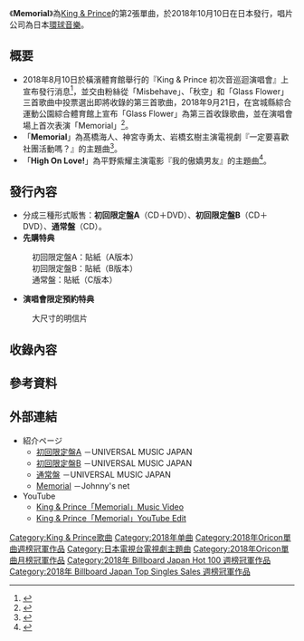 {{Infobox Single
| Name = Memorial
| Artist = [[King_&_Prince|King & Prince]]
| Released = {{flagicon|JPN}} 2018年10月10日<br/>{{flagicon|台湾}} 2018年10月12日
| Genre = [[J-POP|J-POP]]
| Label = 環球音樂
| A-side = 
| B-side = 
| Format = [[單曲|單曲]]
| Last single = [[Cinderella_Girl|Cinderella Girl]]<br/>（2018年）
| This single = [[Memorial|Memorial]]<br/>（2018年）
| Chart position = * 週榜第1名（[[Oricon|Oricon]]）<ref>{{Cite web|script-title=ja:King & Prince、シングル2作連続初週売上40万超え KAT-TUN以来12年3ヶ月ぶり史上2組目の快挙|url=https://www.oricon.co.jp/news/2121558/full/|accessdate=2020-08-31|author=|date=2018-10-16|format=|publisher=Oricon|language=ja|archive-date=2021-01-14|archive-url=https://web.archive.org/web/20210114125457/https://www.oricon.co.jp/news/2121558/full/|dead-url=no}}</ref>
* 週榜第1名（[[日本告示牌|Billboard Japan Hot 100]]）
| Next single = [[等待著你|等待著你]]<br/>（2019年）
| Misc = {{External music video|Type=single|{{YouTube|0s-SJwJiCmY|Memorial}}}}
| Certification = * 雙白金唱片（[[日本唱片協會|日本唱片協會]]）<ref>{{Cite web | url = https://thetv.jp/news/detail/1017404/ | title = ゴールドディスク認定、 認定年月:2018年10月 | publisher = 日本レコード協会 | accessdate = 2021-04-13 | language = ja | archive-date = 2021-04-27 | archive-url = https://web.archive.org/web/20210427201554/https://thetv.jp/news/detail/1017404/ | dead-url = no }}</ref>
| Cover = King & Prince - Memorial.jpg 
| Caption = 初回限定盤A封面
}}

《'''Memorial'''》為[[King_&_Prince|King & Prince]]的第2張單曲，於2018年10月10日在日本發行，唱片公司為日本[[環球音樂_(日本)|環球音樂]]。

== 概要 ==

* 2018年8月10日於橫濱體育館舉行的『King & Prince 初次音巡迴演唱會』上宣布發行消息<ref>{{Cite web|script-title=ja:キンプリ、10・10に2ndシングル発売 初ツアー初日に1万5000人熱狂|url=https://www.oricon.co.jp/news/2117321/full/|accessdate=2020-08-31|author=|date=2018-08-11|format=|publisher=ORICON|language=ja|archive-date=2019-03-30|archive-url=https://web.archive.org/web/20190330120921/https://www.oricon.co.jp/news/2117321/full/|dead-url=no}}</ref>，並交由粉絲從「Misbehave」、「秋空」和「Glass Flower」三首歌曲中投票選出即將收錄的第三首歌曲，2018年9月21日，在宮城縣綜合運動公園綜合體育館上宣布「Glass Flower」為第三首收錄歌曲，並在演唱會場上首次表演「Memorial」<ref>{{Cite web|script-title=ja:King & Prince、最新作「Memorial」をライブで初披露！ カップリング曲は「Glass Flower」に決定！|url=https://tokyo.whatsin.jp/news/287603|accessdate=2020-08-31|author=|date=2018-09-23|format=|publisher=WHAT's IN? tokyo|language=ja|archive-date=2021-03-31|archive-url=https://web.archive.org/web/20210331230906/https://tokyo.whatsin.jp/news/287603|dead-url=no}}</ref>。
*「'''Memorial'''」為髙橋海人、神宮寺勇太、岩橋玄樹主演電視劇『一定要喜歡社團活動嗎？』的主題曲<ref>{{Cite web|script-title=ja:King & Prince 髙橋海人×神宮寺勇太×岩橋玄樹、ドラマ初主演決定！　理想まみれの部活をイジる|url=https://realsound.jp/movie/2018/08/post-243894.html|accessdate=2020-08-31|author=|date=2018-08-31|format=|publisher=Real Sound|language=ja|archive-date=2020-08-13|archive-url=https://web.archive.org/web/20200813203516/https://realsound.jp/movie/2018/08/post-243894.html|dead-url=no}}</ref>。
* 「'''High On Love!'''」為平野紫耀主演電影『我的傲嬌男友』的主題曲<ref>{{Cite web|script-title=ja:主題歌はKing & Prince 「High On Love!」に決定！！|url=http://welove.asmik-ace.co.jp/news/detail.php?id=20180720-b2l25vqhny|accessdate=2020-08-31|author=|date=2018-07-20|format=|publisher=電影「我的傲嬌男友」|language=ja|archive-date=2020-07-18|archive-url=https://web.archive.org/web/20200718220648/http://welove.asmik-ace.co.jp/news/detail.php?id=20180720-b2l25vqhny|dead-url=no}}</ref>。

== 發行內容 ==

* 分成三種形式販售：'''初回限定盤A'''（CD＋DVD）、'''初回限定盤B'''（CD＋DVD）、'''通常盤'''（CD）。
* '''先購特典'''
: 初回限定盤A：貼紙（A版本）
: 初回限定盤B：貼紙（B版本）
: 通常盤：貼紙（C版本）
* '''演唱會限定預約特典'''
: 大尺寸的明信片

== 收錄內容 ==
{{Tracklist|headline=CD|music4=<small>宮下智|longnote5=收錄於「初回限定盤A」|longnote4=收錄於「通常盤」|longnote3=收錄於「通常盤」|title6='''BEATMAKER'''|title5='''Lover's Delight'''|title4='''愛のすべて'''<br/><small>（愛的全部）|title3='''Glass Flower'''|title2='''High On Love!'''|title1='''Memorial'''|music6=<small>Fredrik “Figge” Bostrom、Stephan Elfgren|music5=<small>P3AK、Andy Love|music3=<small>JongSung Yoon、Taehoon Lee、youwhich|lyrics1=<small>坂室賢一|arranger1=<small>坂室賢一、ha-j|arranger2=<small>CHOKKAKU|arranger3=<small>JongSung Yoon、Taehoon Lee|arranger4=<small>船山基紀|arranger5=<small>P3AK|arranger6=<small>Fredrik “Figge” Bostrom、Stephan Elfgren|lyrics2=<small>井上紗矢香|music2=<small>CHOKKAKU、Takuya Harada、Christofer Erixon、Joakim Bjornberg|lyrics3=<small>miyakei|lyrics4=<small>宮下智|lyrics5=<small>JUN|lyrics6=<small>MiNE|music1=<small>川口進、坂室賢一|longnote6=收錄於「初回限定盤B」}}{{Tracklist|headline=DVD|title1='''「Memorial」MV'''|title2='''「Memorial」MV製作花絮'''|title3='''King & Prince TV #1 〜來作紀念蛋糕吧！〜'''|longnote1=收錄於「初回限定盤A」|longnote2=收錄於「初回限定盤A」|longnote3=收錄於「初回限定盤B」|title_width=50%}}

== 參考資料 ==
<references />

== 外部連結 ==
*紹介ページ
** [https://www.universal-music.co.jp/king-and-prince/products/upcj-9003/ 初回限定盤A] {{Wayback|url=https://www.universal-music.co.jp/king-and-prince/products/upcj-9003/ |date=20200813005314 }}－UNIVERSAL MUSIC JAPAN
** [https://www.universal-music.co.jp/king-and-prince/products/upcj-9004/ 初回限定盤B] {{Wayback|url=https://www.universal-music.co.jp/king-and-prince/products/upcj-9004/ |date=20220126152328 }}－UNIVERSAL MUSIC JAPAN
** [https://www.universal-music.co.jp/king-and-prince/products/upcj-5002/ 通常盤] {{Wayback|url=https://www.universal-music.co.jp/king-and-prince/products/upcj-5002/ |date=20210213232825 }}－UNIVERSAL MUSIC JAPAN
** [https://www.johnnys-net.jp/page?id=discoDetail&artist=41&data=2150 Memorial] {{Wayback|url=https://www.johnnys-net.jp/page?id=discoDetail&artist=41&data=2150 |date=20201114135305 }}－Johnny's net
*YouTube
** [https://www.youtube.com/watch?v=mi201ZWmQWc&t=0h0m0s King & Prince「Memorial」Music Video]
**[https://www.youtube.com/watch?v=0s-SJwJiCmY King & Prince「Memorial」YouTube Edit] {{Wayback|url=https://www.youtube.com/watch?v=0s-SJwJiCmY |date=20210525064001 }}

{{King & Prince}}
{{Oricon單曲週榜冠軍 (2018年)|2018年10月22日，共1週}}
{{Oricon單曲月榜冠軍 (2010年代後期)|2018年10月}}
{{Billboard JAPAN Hot 100 週榜冠軍 (2018年)|2018年10月22日，共1週}}
{{Billboard JAPAN Top Singles Sales 週榜冠軍 (2018年)|2018年10月22日，共1週}}
[[Category:King_&_Prince歌曲|Category:King & Prince歌曲]]
[[Category:2018年单曲|Category:2018年单曲]]
[[Category:2018年Oricon單曲週榜冠軍作品|Category:2018年Oricon單曲週榜冠軍作品]]
[[Category:日本電視台電視劇主題曲|Category:日本電視台電視劇主題曲]]
[[Category:2018年Oricon單曲月榜冠軍作品|Category:2018年Oricon單曲月榜冠軍作品]]
[[Category:2018年_Billboard_Japan_Hot_100_週榜冠軍作品|Category:2018年 Billboard Japan Hot 100 週榜冠軍作品]]
[[Category:2018年_Billboard_Japan_Top_Singles_Sales_週榜冠軍作品|Category:2018年 Billboard Japan Top Singles Sales 週榜冠軍作品]]